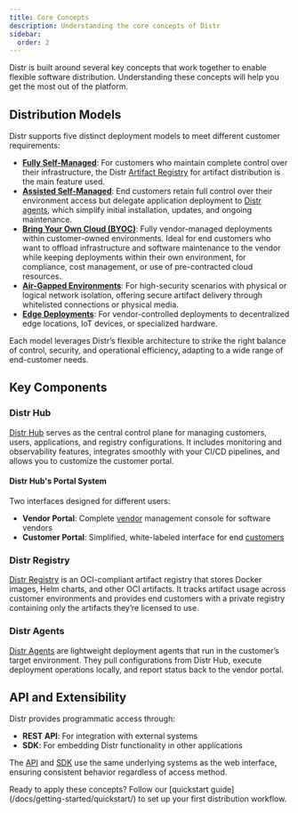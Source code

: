 ```yaml
---
title: Core Concepts
description: Understanding the core concepts of Distr
sidebar:
  order: 2
---
```



Distr is built around several key concepts that work together to enable flexible software distribution. Understanding these concepts will help you get the most out of the platform.

## Distribution Models

Distr supports five distinct deployment models to meet different customer requirements:

- **[Fully Self-Managed](/docs/use-cases/fully-self-managed/)**: For customers who maintain complete control over their infrastructure, the Distr [Artifact Registry](/docs/product/registry/) for artifact distribution is the main feature used.
- **[Assisted Self-Managed](/docs/use-cases/assisted-self-managed/)**: End customers retain full control over their environment access but delegate application deployment to [Distr agents](/docs/product/agents/), which simplify initial installation, updates, and ongoing maintenance.
- **[Bring Your Own Cloud (BYOC)](/docs/use-cases/byoc/)**: Fully vendor-managed deployments within customer-owned environments. Ideal for end customers who want to offload infrastructure and software maintenance to the vendor while keeping deployments within their own environment, for compliance, cost management, or use of pre-contracted cloud resources.
- **[Air-Gapped Environments](/docs/use-cases/air-gapped/)**: For high-security scenarios with physical or logical network isolation, offering secure artifact delivery through whitelisted connections or physical media.
- **[Edge Deployments](/docs/use-cases/edge-deployments/)**: For vendor-controlled deployments to decentralized edge locations, IoT devices, or specialized hardware.

Each model leverages Distr’s flexible architecture to strike the right balance of control, security, and operational efficiency, adapting to a wide range of end-customer needs.

## Key Components

### Distr Hub

[Distr Hub](/docs/product/distr-hub/) serves as the central control plane for managing customers, users, applications, and registry configurations. It includes monitoring and observability features, integrates smoothly with your CI/CD pipelines, and allows you to customize the customer portal.

#### Distr Hub's Portal System

Two interfaces designed for different users:

- **Vendor Portal**: Complete [vendor](docs/product/distr-hub/#what-vendors-can-do-in-the-vendor-portal) management console for software vendors
- **Customer Portal**: Simplified, white-labeled interface for end [customers](/docs/product/distr-hub/#what-customers-can-do-in-the-customer-portal)

### Distr Registry

[Distr Registry](/docs/product/registry/) is an OCI-compliant artifact registry that stores Docker images, Helm charts, and other OCI artifacts. It tracks artifact usage across customer environments and provides end customers with a private registry containing only the artifacts they’re licensed to use.

### Distr Agents

[Distr Agents](/docs/product/agents/) are lightweight deployment agents that run in the customer’s target environment. They pull configurations from Distr Hub, execute deployment operations locally, and report status back to the vendor portal.

## API and Extensibility

Distr provides programmatic access through:

- **REST API**: For integration with external systems
- **SDK**: For embedding Distr functionality in other applications

The [API](/docs/integrations/api/) and [SDK](/docs/integrations/sdk/) use the same underlying systems as the web interface, ensuring consistent behavior regardless of access method.

<Aside type="tip">
  Ready to apply these concepts? Follow our [quickstart
  guide](/docs/getting-started/quickstart/) to set up your first distribution
  workflow.
</Aside>
